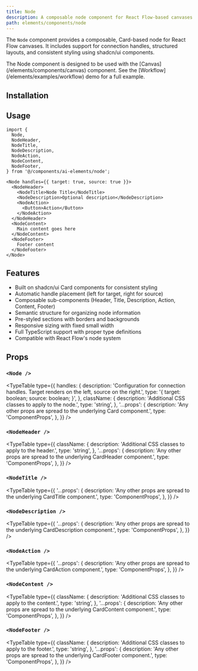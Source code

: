 ```yaml
---
title: Node
description: A composable node component for React Flow-based canvases with Card-based styling.
path: elements/components/node
---
```


The `Node` component provides a composable, Card-based node for React Flow canvases. It includes support for connection handles, structured layouts, and consistent styling using shadcn/ui components.

<Callout>
  The Node component is designed to be used with the [Canvas](/elements/components/canvas) component. See the [Workflow](/elements/examples/workflow) demo for a full example.
</Callout>

## Installation

<ElementsInstaller path="node" />

## Usage

```tsx
import {
  Node,
  NodeHeader,
  NodeTitle,
  NodeDescription,
  NodeAction,
  NodeContent,
  NodeFooter,
} from '@/components/ai-elements/node';
```

```tsx
<Node handles={{ target: true, source: true }}>
  <NodeHeader>
    <NodeTitle>Node Title</NodeTitle>
    <NodeDescription>Optional description</NodeDescription>
    <NodeAction>
      <Button>Action</Button>
    </NodeAction>
  </NodeHeader>
  <NodeContent>
    Main content goes here
  </NodeContent>
  <NodeFooter>
    Footer content
  </NodeFooter>
</Node>
```

## Features

- Built on shadcn/ui Card components for consistent styling
- Automatic handle placement (left for target, right for source)
- Composable sub-components (Header, Title, Description, Action, Content, Footer)
- Semantic structure for organizing node information
- Pre-styled sections with borders and backgrounds
- Responsive sizing with fixed small width
- Full TypeScript support with proper type definitions
- Compatible with React Flow's node system

## Props

### `<Node />`

<TypeTable
  type={{
    handles: {
      description: 'Configuration for connection handles. Target renders on the left, source on the right.',
      type: '{ target: boolean; source: boolean; }',
    },
    className: {
      description: 'Additional CSS classes to apply to the node.',
      type: 'string',
    },
    '...props': {
      description: 'Any other props are spread to the underlying Card component.',
      type: 'ComponentProps<typeof Card>',
    },
  }}
/>

### `<NodeHeader />`

<TypeTable
  type={{
    className: {
      description: 'Additional CSS classes to apply to the header.',
      type: 'string',
    },
    '...props': {
      description: 'Any other props are spread to the underlying CardHeader component.',
      type: 'ComponentProps<typeof CardHeader>',
    },
  }}
/>

### `<NodeTitle />`

<TypeTable
  type={{
    '...props': {
      description: 'Any other props are spread to the underlying CardTitle component.',
      type: 'ComponentProps<typeof CardTitle>',
    },
  }}
/>

### `<NodeDescription />`

<TypeTable
  type={{
    '...props': {
      description: 'Any other props are spread to the underlying CardDescription component.',
      type: 'ComponentProps<typeof CardDescription>',
    },
  }}
/>

### `<NodeAction />`

<TypeTable
  type={{
    '...props': {
      description: 'Any other props are spread to the underlying CardAction component.',
      type: 'ComponentProps<typeof CardAction>',
    },
  }}
/>

### `<NodeContent />`

<TypeTable
  type={{
    className: {
      description: 'Additional CSS classes to apply to the content.',
      type: 'string',
    },
    '...props': {
      description: 'Any other props are spread to the underlying CardContent component.',
      type: 'ComponentProps<typeof CardContent>',
    },
  }}
/>

### `<NodeFooter />`

<TypeTable
  type={{
    className: {
      description: 'Additional CSS classes to apply to the footer.',
      type: 'string',
    },
    '...props': {
      description: 'Any other props are spread to the underlying CardFooter component.',
      type: 'ComponentProps<typeof CardFooter>',
    },
  }}
/>